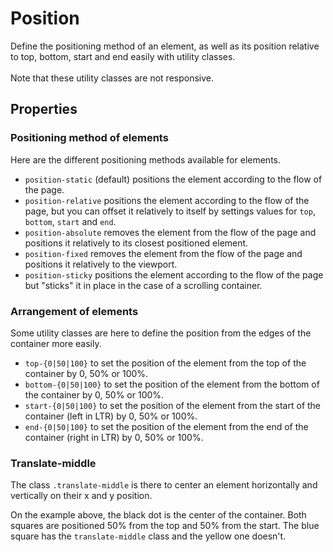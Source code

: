 
<Meta of={PositionStories} />

# Position

<div className="lead">
  Define the positioning method of an element, as well as its position relative to top, bottom,
  start and end easily with utility classes.
</div>
<br />
<div className="alert alert-info">Note that these utility classes are not responsive.</div>

<Canvas sourceState="shown" of={PositionStories.Default} />
<div className="hide-col-default">
  <Controls of={PositionStories.Default} />
</div>

## Properties

### Positioning method of elements

Here are the different positioning methods available for elements.

- `position-static` (default) positions the element according to the flow of the page.
- `position-relative` positions the element according to the flow of the page, but you can offset it relatively to itself by settings values for `top`, `bottom`, `start` and `end`.
- `position-absolute` removes the element from the flow of the page and positions it relatively to its closest positioned element.
- `position-fixed` removes the element from the flow of the page and positions it relatively to the viewport.
- `position-sticky` positions the element according to the flow of the page but "sticks" it in place in the case of a scrolling container.

### Arrangement of elements

Some utility classes are here to define the position from the edges of the container more easily.

- `top-{0|50|100}` to set the position of the element from the top of the container by 0, 50% or 100%.
- `bottom-{0|50|100}` to set the position of the element from the bottom of the container by 0, 50% or 100%.
- `start-{0|50|100}` to set the position of the element from the start of the container (left in LTR) by 0, 50% or 100%.
- `end-{0|50|100}` to set the position of the element from the end of the container (right in LTR) by 0, 50% or 100%.

### Translate-middle

The class `.translate-middle` is there to center an element horizontally and vertically on their x and y position.

<Canvas sourceState="hidden" of={PositionStories.TranslateMiddle} />

On the example above, the black dot is the center of the container. Both squares are positioned 50% from the top and 50% from the start. The blue square has the `translate-middle` class and the yellow one doesn't.
